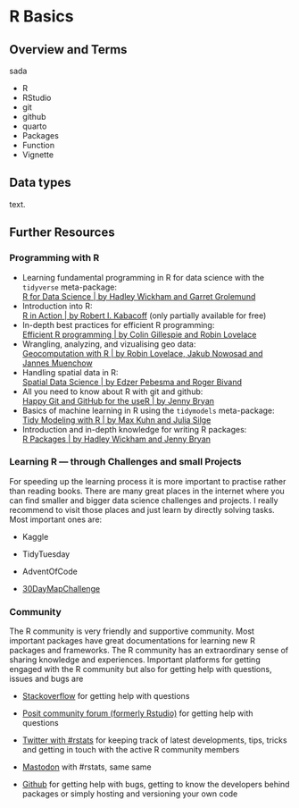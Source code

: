 # R Basics

## Overview and Terms

sada

-   R
-   RStudio
-   git
-   github
-   quarto
-   Packages
-   Function
-   Vignette

## Data types

text.

## Further Resources

### Programming with R

-   Learning fundamental programming in R for data science with the `tidyverse` meta-package:<br>[R for Data Science \| by Hadley Wickham and Garret Grolemund](https://r4ds.had.co.nz/index.html)
-   Introduction into R:<br>[R in Action \| by Robert I. Kabacoff](https://livebook.manning.com/book/r-in-action-third-edition/r-in-action/4) (only partially available for free)
-   In-depth best practices for efficient R programming:<br>[Efficient R programming \| by Colin Gillespie and Robin Lovelace](https://csgillespie.github.io/efficientR/)
-   Wrangling, analyzing, and vizualising geo data:<br>[Geocomputation with R \| by Robin Lovelace, Jakub Nowosad and Jannes Muenchow](https://geocompr.robinlovelace.net/index.html)
-   Handling spatial data in R:<br>[Spatial Data Science \| by Edzer Pebesma and Roger Bivand](https://r-spatial.org/book/)
-   All you need to know about R with git and github:<br>[Happy Git and GitHub for the useR \| by Jenny Bryan](https://happygitwithr.com/index.html)
-   Basics of machine learning in R using the `tidymodels` meta-package:<br>[Tidy Modeling with R \| by Max Kuhn and Julia Silge](https://www.tmwr.org/)
-   Introduction and in-depth knowledge for writing R packages:<br>[R Packages \| by Hadley Wickham and Jenny Bryan](https://r-pkgs.org/)

### Learning R --- through Challenges and small Projects

For speeding up the learning process it is more important to practise rather than reading books. There are many great places in the internet where you can find smaller and bigger data science challenges and projects. I really recommend to visit those places and just learn by directly solving tasks. Most important ones are:

-   Kaggle

-   TidyTuesday

-   AdventOfCode

-   [30DayMapChallenge](https://30daymapchallenge.com/)

### Community

The R community is very friendly and supportive community. Most important packages have great documentations for learning new R packages and frameworks. The R community has an extraordinary sense of sharing knowledge and experiences. Important platforms for getting engaged with the R community but also for getting help with questions, issues and bugs are

-   [Stackoverflow](https://stackoverflow.com/questions/tagged/r) for getting help with questions

-   [Posit community forum (formerly Rstudio)](https://community.rstudio.com/) for getting help with questions

-   [Twitter with #rstats](https://twitter.com/search?q=%23rstats&src=typed_query) for keeping track of latest developments, tips, tricks and getting in touch with the active R community members

-   [Mastodon](https://mastodon.social/) with #rstats, same same

-   [Github](https://github.com/) for getting help with bugs, getting to know the developers behind packages or simply hosting and versioning your own code
